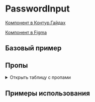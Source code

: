 
<Meta of={PasswordInputStories} />

# PasswordInput

[Компонент в Контур.Гайдах](https://guides.kontur.ru/components/input-fields/password/)

[Компонент в Figma](https://www.figma.com/file/87ScqxPzJpF9DcVBNYWOjM/%E2%9A%A1-Kontur-UI-Modern-Layout?node-id=203%3A1602)

<Description />

## Базовый пример

<Primary />

## Пропы

<details>
  <summary>Открыть таблицу с пропами</summary>
  <Controls />
</details>

## Примеры использования

<Stories title="" includePrimary={false} />
